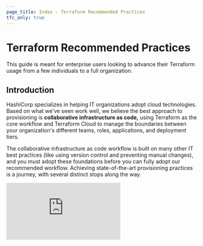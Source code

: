 ```yaml
---
page_title: Index - Terraform Recommended Practices
tfc_only: true
---
```


# Terraform Recommended Practices

This guide is meant for enterprise users looking to advance their Terraform
usage from a few individuals to a full organization.

## Introduction

HashiCorp specializes in helping IT organizations adopt cloud technologies. Based on what we've seen work well, we believe the best approach to provisioning is **collaborative infrastructure as code,** using Terraform as the core workflow and Terraform Cloud to manage the boundaries between your organization's different teams, roles, applications, and deployment tiers.

The collaborative infrastructure as code workflow is built on many other IT best practices (like using version control and preventing manual changes), and you must adopt these foundations before you can fully adopt our recommended workflow. Achieving state-of-the-art provisioning practices is a journey, with several distinct stops along the way.

<iframe src="https://www.youtube.com/embed/FWpCQar9dYg" frameBorder={0} allowFullScreen width={560} height={315} />

This guide describes our recommended Terraform practices and how to adopt them. It covers the steps to start using our tools, with special attention to the foundational practices they rely on.

- [Part 1: An Overview of Our Recommended Workflow](/terraform/cloud-docs/recommended-practices/part1) is a holistic overview of Terraform Cloud's collaborative infrastructure as code workflow. It describes how infrastructure is organized and governed, and how people interact with it.
- [Part 2: Evaluating Your Current Provisioning Practices](/terraform/cloud-docs/recommended-practices/part2) is a series of questions to help you evaluate the state of your own infrastructure provisioning practices. We define four stages of operational maturity around provisioning to help you orient yourself and understand which foundational practices you still need to adopt.
- [Part 3: How to Evolve Your Provisioning Practices](/terraform/cloud-docs/recommended-practices/part3) is a guide for how to advance your provisioning practices through the four stages of operational maturity. Many organizations are already partway through this process, so use what you learned in part 2 to determine where you are in this journey.

  This part is split into four pages:

  - [Part 3.1: How to Move from Manual Changes to Semi-Automation](/terraform/cloud-docs/recommended-practices/part3.1)
  - [Part 3.2: How to Move from Semi-Automation to Infrastructure as Code](/terraform/cloud-docs/recommended-practices/part3.2)
  - [Part 3.3: How to Move from Infrastructure as Code to Collaborative Infrastructure as Code](/terraform/cloud-docs/recommended-practices/part3.3)
  - [Part 3.4: Advanced Improvements to Collaborative Infrastructure as Code](/terraform/cloud-docs/recommended-practices/part3.4)

## Next

Begin reading with [Part 1: An Overview of Our Recommended Workflow](/terraform/cloud-docs/recommended-practices/part1).
